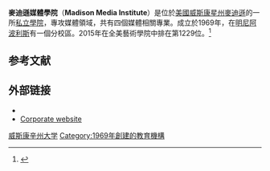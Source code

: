{{infobox university
|name=         Madison Media Institute
|image=        
|president=   Rich Denhart
|established=  1969
|type=         [[私立大學|私立大學]] 
|staff=        24
|faculty=      50
|students=     480
 |city = [[麥迪遜_(威斯康辛州)|麥迪遜]]
|state=[[威斯康星州|威斯康星州]]
|country=[[美國|美國]]
|campus=       都市
|website=      [http://mediainstitute.edu/ mediainstitute.edu]
}}

'''麥迪遜媒體學院'''（'''Madison Media Institute'''）是位於[[美國|美國]][[威斯康星州|威斯康星州]][[麥迪遜_(威斯康辛州)|麥迪遜]]的一所[[私立大學|私立學院]]，專攻媒體領域，共有四個媒體相關專業。成立於1969年，在[[明尼阿波利斯|明尼阿波利斯]]有一個分校區。2015年在全美藝術學院中排在第1229位。<ref>{{cite web|title=Madison Media Institute|url=http://best-art-colleges.com/madison-media-institute|publisher=Best Art College|accessdate=2015-03-18}}</ref>
==参考文献==
{{Reflist}}

==外部链接==
*{{Official website|http://www.mediainstitute.edu/}}
*[https://web.archive.org/web/20080915095927/http://ahed.com/aboutus.asp Corporate website]

{{威斯康星州的學院和大學}}

[[Category:威斯康辛州大学|]]
[[Category:1969年創建的教育機構|Category:1969年創建的教育機構]]